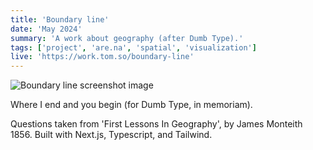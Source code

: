 ```yaml
---
title: 'Boundary line'
date: 'May 2024'
summary: 'A work about geography (after Dumb Type).'
tags: ['project', 'are.na', 'spatial', 'visualization']
live: 'https://work.tom.so/boundary-line'
---
```


<Image
	src='https://tom.so/media/boundary-line.png'
	width={700}
	height={300}
	alt='Boundary line screenshot image'
	className='py-4'
/>

Where I end and you begin (for Dumb Type, in memoriam).

Questions taken from 'First Lessons In Geography', by James Monteith 1856. Built with Next.js,
Typescript, and Tailwind.
